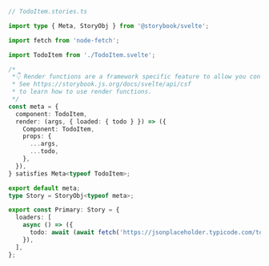 ```ts
// TodoItem.stories.ts

import type { Meta, StoryObj } from '@storybook/svelte';

import fetch from 'node-fetch';

import TodoItem from './TodoItem.svelte';

/*
 *👇 Render functions are a framework specific feature to allow you control on how the component renders.
 * See https://storybook.js.org/docs/svelte/api/csf
 * to learn how to use render functions.
 */
const meta = {
  component: TodoItem,
  render: (args, { loaded: { todo } }) => ({
    Component: TodoItem,
    props: {
      ...args,
      ...todo,
    },
  }),
} satisfies Meta<typeof TodoItem>;

export default meta;
type Story = StoryObj<typeof meta>;

export const Primary: Story = {
  loaders: [
    async () => ({
      todo: await (await fetch('https://jsonplaceholder.typicode.com/todos/1')).json(),
    }),
  ],
};
```
